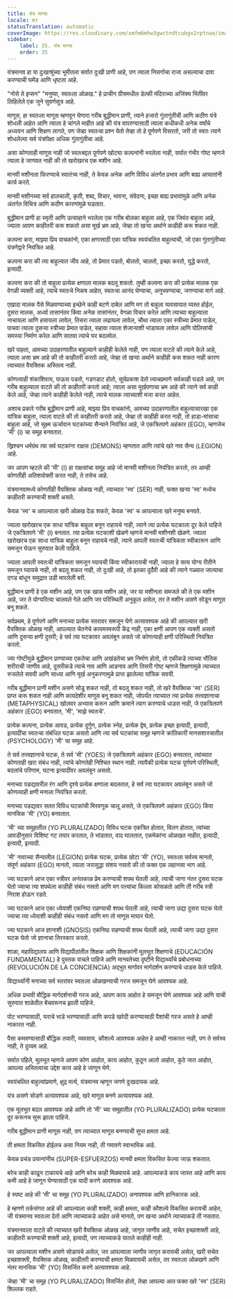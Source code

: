 ```yaml
---
title: यंत्र मानव
locale: mr
statusTranslation: automatic
coverImage: https://res.cloudinary.com/xmfm6mhw3gwctndtcubgx2rptnae/image/upload/v1740337243/small_cover_educacion_fundamental_a051170f1c.webp
sidebar:
    label: 35. यंत्र मानव
    order: 35
---
```

यंत्रमानव हा या दुःखाश्रूंच्या भूमीतला सर्वात दुःखी प्राणी आहे, पण त्याला निसर्गाचा राजा असल्याचा दावा करण्याची घमेंड आणि धृष्टता आहे.

"नोसे ते इप्सन" "मनुष्या, स्वतःला ओळख." हे प्राचीन ग्रीसमधील डेल्फी मंदिराच्या अजिंक्य भिंतींवर लिहिलेले एक जुने सुवर्णसूत्र आहे.

माणूस, हा स्वतःला माणूस म्हणवून घेणारा गरीब बुद्धीमान प्राणी, त्याने हजारो गुंतागुंतीची आणि कठीण यंत्रे शोधली आहेत आणि त्याला हे चांगले माहीत आहे की यंत्र वापरण्यासाठी त्याला कधीकधी अनेक वर्षांचे अध्ययन आणि शिक्षण लागते, पण जेव्हा स्वतःचा प्रश्न येतो तेव्हा तो हे पूर्णपणे विसरतो, जरी तो स्वतः त्याने शोधलेल्या सर्व यंत्रांपेक्षा अधिक गुंतागुंतीचा आहे.

असा कोणताही माणूस नाही जो स्वतःबद्दल पूर्णपणे खोट्या कल्पनांनी भरलेला नाही, सर्वात गंभीर गोष्ट म्हणजे त्याला हे जाणवत नाही की तो खरोखरच एक मशीन आहे.

मानवी मशीनला फिरण्याचे स्वातंत्र्य नाही, ते केवळ अनेक आणि विविध अंतर्गत प्रभाव आणि बाह्य आघातांनी कार्य करते.

मानवी मशीनच्या सर्व हालचाली, कृती, शब्द, विचार, भावना, संवेदना, इच्छा बाह्य प्रभावांमुळे आणि अनेक अंतर्गत विचित्र आणि कठीण कारणांमुळे घडतात.

बुद्धीमान प्राणी हा स्मृती आणि उत्साहाने भरलेला एक गरीब बोलका बाहुला आहे, एक जिवंत बाहुला आहे, ज्याला आपण काहीतरी करू शकतो असा मूर्ख भ्रम आहे, जेव्हा तो खऱ्या अर्थाने काहीही करू शकत नाही.

कल्पना करा, माझ्या प्रिय वाचकांनो, एका क्षणासाठी एका यांत्रिक स्वयंचलित बाहुल्याची, जो एका गुंतागुंतीच्या यंत्रणेद्वारे नियंत्रित आहे.

कल्पना करा की त्या बाहुल्यात जीव आहे, तो प्रेमात पडतो, बोलतो, चालतो, इच्छा करतो, युद्धे करतो, इत्यादी.

कल्पना करा की तो बाहुला प्रत्येक क्षणाला मालक बदलू शकतो. तुम्ही कल्पना करा की प्रत्येक मालक एक वेगळी व्यक्ती आहे, त्याचे स्वतःचे निकष आहेत, स्वतःचा आनंद घेण्याचा, अनुभवण्याचा, जगण्याचा मार्ग आहे.

एखादा मालक पैसे मिळवण्याच्या इच्छेने काही बटणे दाबेल आणि मग तो बाहुला व्यवसायात व्यस्त होईल, दुसरा मालक, अर्ध्या तासानंतर किंवा अनेक तासांनंतर, वेगळा विचार करेल आणि त्याच्या बाहुल्याला नाचायला आणि हसायला लावेल, तिसरा त्याला लढायला लावेल, चौथा त्याला एका स्त्रीच्या प्रेमात पाडेल, पाचवा त्याला दुसऱ्या स्त्रीच्या प्रेमात पाडेल, सहावा त्याला शेजाऱ्याशी भांडायला लावेल आणि पोलिसांची समस्या निर्माण करेल आणि सातवा त्याचे घर बदलवेल.

खरे पाहता, आमच्या उदाहरणातील बाहुल्याने काहीही केलेले नाही, पण त्याला वाटते की त्याने केले आहे, त्याला असा भ्रम आहे की तो काहीतरी करतो आहे, जेव्हा तो खऱ्या अर्थाने काहीही करू शकत नाही कारण त्याच्यात वैयक्तिक अस्तित्व नाही.

कोणत्याही शंकाशिवाय, पाऊस पडतो, गडगडाट होतो, सूर्यप्रकाश देतो त्याचप्रमाणे सर्वकाही घडले आहे, पण गरीब बाहुल्याला वाटते की तो काहीतरी करतो आहे; त्याला असा मूर्खपणाचा भ्रम आहे की त्याने सर्व काही केले आहे, जेव्हा त्याने काहीही केलेले नाही, त्याचे मालक त्याच्याशी मजा करत आहेत.

अशाच प्रकारे गरीब बुद्धीमान प्राणी आहे, माझ्या प्रिय वाचकांनो, आमच्या उदाहरणातील बाहुल्यासारखा एक यांत्रिक बाहुला, त्याला वाटते की तो काहीतरी करतो आहे, जेव्हा तो काहीही करत नाही, तो हाडा-मांसाचा बाहुला आहे, जो सूक्ष्म ऊर्जावान घटकांच्या सैन्याने नियंत्रित आहे, जे एकत्रितपणे अहंकार (EGO), म्हणजेच 'मी' (I) चा समूह बनवतात.

ख्रिश्चन धर्मग्रंथ त्या सर्व घटकांना राक्षस (DEMONS) म्हणतात आणि त्यांचे खरे नाव सैन्य (LEGION) आहे.

जर आपण म्हटले की 'मी' (I) हा राक्षसांचा समूह आहे जो मानवी मशीनला नियंत्रित करतो, तर आम्ही कोणतीही अतिशयोक्ती करत नाही, ते तसेच आहे.

यंत्रमानवामध्ये कोणतीही वैयक्तिक ओळख नाही, त्याच्यात 'स्व' (SER) नाही, फक्त खऱ्या 'स्व' मध्येच काहीतरी करण्याची शक्ती असते.

केवळ 'स्व' च आपल्याला खरी ओळख देऊ शकते, केवळ 'स्व' च आपल्याला खरे मनुष्य बनवते.

ज्याला खरोखरच एक साधा यांत्रिक बाहुला बनून राहायचे नाही, त्याने त्या प्रत्येक घटकाला दूर केले पाहिजे जे एकत्रितपणे 'मी' (I) बनतात. त्या प्रत्येक घटकाशी खेळणे म्हणजे मानवी मशीनशी खेळणे. ज्याला खरोखरच एक साधा यांत्रिक बाहुला बनून राहायचे नाही, त्याने आपली स्वतःची यांत्रिकता स्वीकारून आणि समजून घेऊन सुरुवात केली पाहिजे.

ज्याला आपली स्वतःची यांत्रिकता समजून घ्यायची किंवा स्वीकारायची नाही, ज्याला हे सत्य योग्य रीतीने समजून घ्यायचे नाही, तो बदलू शकत नाही, तो दुःखी आहे, तो इतका दुर्दैवी आहे की त्याने गळ्यात जात्याचा दगड बांधून समुद्रात उडी मारलेली बरी.

बुद्धीमान प्राणी हे एक मशीन आहे, पण एक खास मशीन आहे, जर या मशीनला समजले की ते एक मशीन आहे, जर ते योग्यरित्या चालवले गेले आणि जर परिस्थिती अनुकूल असेल, तर ते मशीन असणे सोडून माणूस बनू शकते.

सर्वप्रथम, हे पूर्णपणे आणि मनाच्या प्रत्येक स्तरावर समजून घेणे अत्यावश्यक आहे की आपल्यात खरी वैयक्तिक ओळख नाही, आपल्यात चेतनेचे कायमस्वरूपी केंद्र नाही, एका क्षणी आपण एक व्यक्ती असतो आणि दुसऱ्या क्षणी दुसरी; हे सर्व त्या घटकावर अवलंबून असते जो कोणत्याही क्षणी परिस्थिती नियंत्रित करतो.

ज्या गोष्टीमुळे बुद्धीमान प्राण्याच्या एकतेचा आणि अखंडतेचा भ्रम निर्माण होतो, तो एकीकडे त्याच्या भौतिक शरीराची जाणीव आहे, दुसरीकडे त्याचे नाव आणि आडनाव आणि तिसरी गोष्ट म्हणजे शिक्षणामुळे त्याच्यात रुजलेले सवयी आणि साध्या आणि मूर्ख अनुकरणामुळे प्राप्त झालेल्या यांत्रिक सवयी.

गरीब बुद्धीमान प्राणी मशीन असणे सोडू शकत नाही, तो बदलू शकत नाही, तो खरे वैयक्तिक 'स्व' (SER) प्राप्त करू शकत नाही आणि कायदेशीर माणूस बनू शकत नाही, जोपर्यंत त्याच्यात त्या प्रत्येक तत्त्वज्ञानाचा (METAPHYSICAL) खोलवर अभ्यास करून आणि क्रमाने त्याग करण्याचे धाडस नाही, जे एकत्रितपणे अहंकार (EGO) बनवतात, 'मी', 'माझे स्वतःचे'.

प्रत्येक कल्पना, प्रत्येक आवड, प्रत्येक दुर्गुण, प्रत्येक स्नेह, प्रत्येक द्वेष, प्रत्येक इच्छा इत्यादी, इत्यादी, इत्यादींचा स्वतःचा संबंधित घटक असतो आणि त्या सर्व घटकांचा समूह म्हणजे क्रांतिकारी मानसशास्त्रातील (PSYCHOLOGY) 'मी' चा समूह आहे.

ते सर्व तत्त्वज्ञानाचे घटक, ते सर्व 'मी' (YOES) जे एकत्रितपणे अहंकार (EGO) बनवतात, त्यांच्यात कोणताही खरा संबंध नाही, त्यांचे कोणतेही निश्चित स्थान नाही. त्यापैकी प्रत्येक घटक पूर्णपणे परिस्थिती, बदलांचे परिणाम, घटना इत्यादींवर अवलंबून असतो.

मनाच्या पडद्यावरील रंग आणि दृश्ये प्रत्येक क्षणाला बदलतात, हे सर्व त्या घटकावर अवलंबून असते जो कोणत्याही क्षणी मनाला नियंत्रित करतो.

मनाच्या पडद्यावर सतत विविध घटकांची मिरवणूक चालू असते, जे एकत्रितपणे अहंकार (EGO) किंवा मानसिक 'मी' (YO) बनवतात.

'मी' च्या समूहातील (YO PLURALIZADO) विविध घटक एकत्रित होतात, विलग होतात, त्यांच्या आवडीनुसार विशिष्ट गट तयार करतात, ते भांडतात, वाद घालतात, एकमेकांना ओळखत नाहीत, इत्यादी, इत्यादी, इत्यादी.

'मी' नावाच्या सैन्यातील (LEGION) प्रत्येक घटक, प्रत्येक छोटा 'मी' (YO), स्वतःला सर्वस्व मानतो, संपूर्ण अहंकार (EGO) मानतो, त्याला जरासुद्धा संशय नसतो की तो फक्त एक लहानसा भाग आहे.

ज्या घटकाने आज एका स्त्रीवर अनंतकाळ प्रेम करण्याची शपथ घेतली आहे, त्याची जागा नंतर दुसरा घटक घेतो ज्याचा त्या शपथेला काहीही संबंध नसतो आणि मग पत्त्यांचा किल्ला कोसळतो आणि ती गरीब स्त्री निराश होऊन रडते.

ज्या घटकाने आज एका ध्येयाशी एकनिष्ठ राहण्याची शपथ घेतली आहे, त्याची जागा उद्या दुसरा घटक घेतो ज्याचा त्या ध्येयाशी काहीही संबंध नसतो आणि मग तो माणूस माघार घेतो.

ज्या घटकाने आज ज्ञानाशी (GNOSIS) एकनिष्ठ राहण्याची शपथ घेतली आहे, त्याची जागा उद्या दुसरा घटक घेतो जो ज्ञानाचा तिरस्कार करतो.

शाळा, महाविद्यालय आणि विद्यापीठांतील शिक्षक आणि शिक्षकांनी मूलभूत शिक्षणाचे (EDUCACIÓN FUNDAMENTAL) हे पुस्तक वाचले पाहिजे आणि मानवतेच्या दृष्टीने विद्यार्थ्यांचे प्रबोधनाच्या (REVOLUCIÓN DE LA CONCIENCIA) अद्भुत मार्गावर मार्गदर्शन करण्याचे धाडस केले पाहिजे.

विद्यार्थ्यांनी मनाच्या सर्व स्तरांवर स्वतःला ओळखण्याची गरज समजून घेणे आवश्यक आहे.

अधिक प्रभावी बौद्धिक मार्गदर्शनाची गरज आहे, आपण काय आहोत हे समजून घेणे आवश्यक आहे आणि याची सुरुवात शाळेतील बेंचवरूनच झाली पाहिजे.

पोट भरण्यासाठी, घराचे भाडे भरण्यासाठी आणि कपडे खरेदी करण्यासाठी पैशांची गरज असते हे आम्ही नाकारत नाही.

पैसा कमवण्यासाठी बौद्धिक तयारी, व्यवसाय, कौशल्ये आवश्यक आहेत हे आम्ही नाकारत नाही, पण ते सर्वस्व नाही, ते दुय्यम आहे.

सर्वात पहिले, मूलभूत म्हणजे आपण कोण आहोत, काय आहोत, कुठून आलो आहोत, कुठे जात आहोत, आपल्या अस्तित्वाचा उद्देश काय आहे हे जाणून घेणे.

स्वयंचलित बाहुल्यांप्रमाणे, क्षुद्र मर्त्य, यंत्रमानव म्हणून जगणे दुःखदायक आहे.

यंत्र असणे सोडणे अत्यावश्यक आहे, खरे माणूस बनणे अत्यावश्यक आहे.

एक मूलभूत बदल आवश्यक आहे आणि तो 'मी' च्या समूहातील (YO PLURALIZADO) प्रत्येक घटकाला दूर करूनच सुरू झाला पाहिजे.

गरीब बुद्धीमान प्राणी माणूस नाही, पण त्याच्यात माणूस बनण्याची सुप्त क्षमता आहे.

ती क्षमता विकसित होईलच असा नियम नाही, ती गमावणे स्वाभाविक आहे.

केवळ प्रचंड प्रयत्नांनीच (SUPER-ESFUERZOS) मानवी क्षमता विकसित केल्या जाऊ शकतात.

बरेच काही काढून टाकायचे आहे आणि बरेच काही मिळवायचे आहे. आपल्याकडे काय जास्त आहे आणि काय कमी आहे हे जाणून घेण्यासाठी एक यादी करणे आवश्यक आहे.

हे स्पष्ट आहे की 'मी' चा समूह (YO PLURALIZADO) अनावश्यक आणि हानिकारक आहे.

हे म्हणणे तर्कसंगत आहे की आपल्याला काही शक्ती, काही क्षमता, काही कौशल्ये विकसित करायची आहेत, जी यंत्रमानव स्वतःला देतो आणि त्याच्याकडे आहेत असे मानतो, पण खऱ्या अर्थाने त्याच्याकडे ती नसतात.

यंत्रमानवाला वाटते की त्याच्यात खरी वैयक्तिक ओळख आहे, जागृत जाणीव आहे, सचेत इच्छाशक्ती आहे, काहीतरी करण्याची शक्ती आहे, इत्यादी, पण त्याच्याकडे यातले काहीही नाही.

जर आपल्याला मशीन असणे सोडायचे असेल, जर आपल्याला जाणीव जागृत करायची असेल, खरी सचेत इच्छाशक्ती, वैयक्तिक ओळख, काहीतरी करण्याची क्षमता मिळवायची असेल, तर स्वतःला ओळखणे आणि नंतर मानसिक 'मी' (YO) विसर्जित करणे अत्यावश्यक आहे.

जेव्हा 'मी' चा समूह (YO PLURALIZADO) विसर्जित होतो, तेव्हा आपल्या आत फक्त खरे 'स्व' (SER) शिल्लक राहते.

